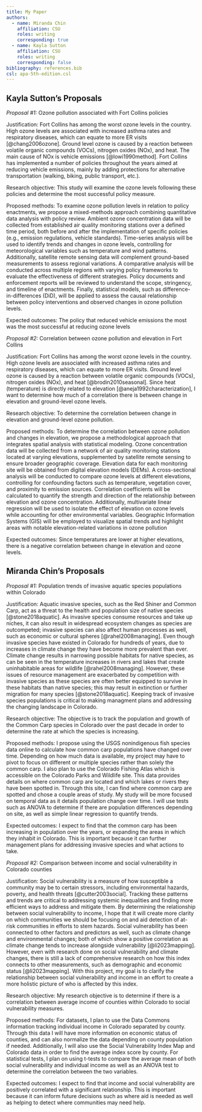```yaml
---
title: My Paper
authors:
  - name: Miranda Chin
    affiliation: CSU
    roles: writing
    corresponding: true
  - name: Kayla Sutton
    affiliation: CSU
    roles: writing
    corresponding: false
bibliography: references.bib
csl: apa-5th-edition.csl
---
```


## Kayla Sutton's Proposals
*Proposal #1:* Ozone pollution associated with Fort Collins policies

Justification: Fort Collins has among the worst ozone levels in the country. High ozone levels are associated with increased asthma rates and respiratory diseases, which can equate to more ER visits [@chang2006ozone]. Ground level ozone is caused by a reaction between volatile organic compounds (VOCs), nitrogen oxides (NOx), and heat. The main cause of NOx is vehicle emissions [@lowi1990method]. Fort Collins has implemented a number of policies throughout the years aimed at reducing vehicle emissions, mainly by adding protections for alternative transportation (walking, biking, public transport, etc.). 

Research objective: This study will examine the ozone levels following these policies and determine the most successful policy measure.

Proposed methods: To examine ozone pollution levels in relation to policy enactments, we propose a mixed-methods approach combining quantitative data analysis with policy review. Ambient ozone concentration data will be collected from
established air quality monitoring stations over a defined time period, both before and after the implementation of specific policies (e.g., emission regulations, vehicle standards). Time-series analysis will be used to identify trends and changes in ozone levels, controlling for meteorological variables such as temperature and wind patterns. Additionally, satellite remote sensing data will complement ground-based measurements to assess regional variations. A comparative analysis will be conducted across multiple regions with varying policy frameworks to evaluate the effectiveness of different strategies. Policy documents and enforcement reports will be reviewed to understand the scope, stringency, and timeline of enactments. Finally, statistical models, such as difference-in-differences (DiD), will be applied to assess the causal relationship between policy interventions and observed changes in ozone pollution levels.

Expected outcomes: The policy that reduced vehicle emissions the most was the most successful at reducing ozone levels

*Proposal #2:* Correlation between ozone pollution and elevation in Fort Collins

Justification: Fort Collins has among the worst ozone levels in the country. High ozone levels are associated with increased asthma rates and respiratory diseases, which can equate to more ER visits. Ground level ozone is caused by a reaction between volatile organic compounds (VOCs), nitrogen oxides (NOx), and heat [@brodin2010seasonal]. Since heat (temperature) is directly related to elevation [@aneja1992characterization], I want to determine how much of a correlation there is between change in elevation and ground-level ozone levels.

Research objective: To determine the correlation between change in elevation and ground-level ozone pollution.

Proposed methods: To determine the correlation between ozone pollution and changes in elevation, we propose a methodological approach that integrates spatial analysis with statistical modeling. Ozone concentration data will be collected from a network of air quality monitoring stations located at varying elevations, supplemented by satellite remote sensing to ensure broader geographic coverage. Elevation data for each monitoring site will be obtained from digital elevation models (DEMs). A cross-sectional analysis will be conducted to compare ozone levels at different elevations, controlling for confounding factors such as temperature, vegetation cover, and proximity to emission sources.
Correlation coefficients will be calculated to quantify the strength and direction of the relationship between elevation and ozone concentration. Additionally, multivariate linear regression will be used to isolate the effect of elevation on
ozone levels while accounting for other environmental variables. Geographic Information Systems (GIS) will be employed to visualize spatial trends and highlight areas with notable elevation-related variations in ozone pollution

Expected outcomes: Since temperatures are lower at higher elevations, there is a negative correlation between change in elevation and ozone levels.

## Miranda Chin's Proposals
*Proposal #1:* Population trends of invasive aquatic species populations within Colorado

Justification: Aquatic invasive species, such as the Red Shiner and Common Carp, act as a threat to the health and population size of native species [@stone2018aquatic]. As invasive species consume resources and take up niches, it can also result in widespread ecosystem changes as species are outcompeted; invasive species can also affect human processes as well, such as economic or cultural spheres [@rahel2008managing]. Even though invasive species have existed in Colorado for hundreds of years, due to increases in climate change they have become more prevalent than ever. Climate change results in narrowing possible habitats for native species, as can be seen in the temperature increases in rivers and lakes that create uninhabitable areas for wildlife [@rahel2008managing]. However, these issues of resource management are exacerbated by competition with invasive species as these species are often better equipped to survive in these habitats than native species; this may result in extinction or further migration for many species [@stone2018aquatic]. Keeping track of invasive species populations is critical to making managment plans and addressing the changing landscape in Colorado.

Research objective: The objective is to track the population and growth of the Common Carp species in Colorado over the past decade in order to determine the rate at which the species is increasing. 

Proposed methods: I propose using the USGS nonindigenous fish species data online to calculate how common carp populations have changed over time. Depending on how much data is available, my project may have to pivot to focus on different or multiple species rather than solely the common carp. I also plan to use the Colorado Fishing Atlas which is accessible on the Colorado Parks and Wildlife site. This data provides details on where common carp are located and which lakes or rivers they have been spotted in. Through this site, I can find where common carp are spotted and chose a couple areas of study. My study will be more focused on temporal data as it details population change over time. I will use tests such as ANOVA to determine if there are population differences depending on site, as well as simple linear regression to quantify trends. 

Expected outcomes: I expect to find that the common carp has been increasing in population over the years, or expanding the areas in which they inhabit in Colorado. This is important because it can further management plans for addressing invasive species and what actions to take.

*Proposal #2:* Comparison between income and social vulnerability in Colorado counties

Justification: Social vulnerability is a measure of how susceptible a community may be to certain stressors, including environmental hazards, poverty, and health threats [@cutter2003social]. Tracking these patterns and trends are critical to addressing systemic inequalities and finding more efficient ways to address and mitigate them. By determining the relationship between social vulnerability to income, I hope that it will create more clarity on which communities we should be focusing on and aid detection of at-risk communities in efforts to stem hazards. Social vulnerability has been connected to other factors and predictors as well, such as climate change and environmental changes; both of which show a positive correlation as climate change tends to increase alongside vulnerability [@li2023mapping]. However, even with research done on social vulnerability and climate changes, there is still a lack of comprehensive research on how this index connects to other measurements, such as demographic and economic status [@li2023mapping]. With this project, my goal is to clarify the relationship between social vulnerability and income in an effort to create a more holistic picture of who is affected by this index.

Research objective: My research objective is to determine if there is a correlation between average income of counties within Colorado to social vulnerability measures.

Proposed methods: For datasets, I plan to use the Data Commons information tracking individual income in Colorado separated by county. Through this data I will have more information on economic status of counties, and can also normalize the data depending on county population if needed. Additionally, I will also use the Social Vulnerability Index Map and Colorado data in order to find the average index score by county. For statistical tests, I plan on using t-tests to compare the average mean of both social vulnerability and individual income as well as an ANOVA test to determine the correlation between the two variables. 

Expected outcomes: I expect to find that income and social vulnerability are positively correlated with a significant relationship. This is important because it can inform future decisions such as where aid is needed as well as helping to detect where communities may need help.
